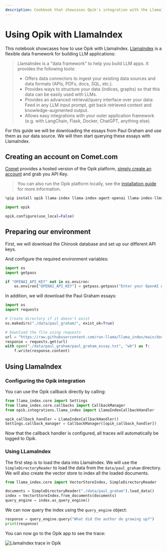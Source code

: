 ```yaml
---
description: Cookbook that showcases Opik's integration with the LlamaIndex Python SDK
---
```


# Using Opik with LlamaIndex

This notebook showcases how to use Opik with LlamaIndex. [LlamaIndex](https://github.com/run-llama/llama_index) is a flexible data framework for building LLM applications:

> LlamaIndex is a "data framework" to help you build LLM apps. It provides the following tools:
>
> - Offers data connectors to ingest your existing data sources and data formats (APIs, PDFs, docs, SQL, etc.).
> - Provides ways to structure your data (indices, graphs) so that this data can be easily used with LLMs.
> - Provides an advanced retrieval/query interface over your data: Feed in any LLM input prompt, get back retrieved context and knowledge-augmented output.
> - Allows easy integrations with your outer application framework (e.g. with LangChain, Flask, Docker, ChatGPT, anything else).

For this guide we will be downloading the essays from Paul Graham and use them as our data source. We will then start querying these essays with LlamaIndex.

## Creating an account on Comet.com

[Comet](https://www.comet.com/site?from=llm&utm_source=opik&utm_medium=colab&utm_content=llamaindex&utm_campaign=opik) provides a hosted version of the Opik platform, [simply create an account](https://www.comet.com/signup?from=llm&=opik&utm_medium=colab&utm_content=llamaindex&utm_campaign=opik) and grab you API Key.

> You can also run the Opik platform locally, see the [installation guide](https://www.comet.com/docs/opik/self-host/overview/?from=llm&utm_source=opik&utm_medium=colab&utm_content=llamaindex&utm_campaign=opik) for more information.

```python
%pip install opik llama-index llama-index-agent-openai llama-index-llms-openai --upgrade --quiet
```

```python
import opik

opik.configure(use_local=False)
```

## Preparing our environment

First, we will download the Chinook database and set up our different API keys.

And configure the required environment variables:

```python
import os
import getpass

if "OPENAI_API_KEY" not in os.environ:
    os.environ["OPENAI_API_KEY"] = getpass.getpass("Enter your OpenAI API key: ")
```

In addition, we will download the Paul Graham essays:

```python
import os
import requests

# Create directory if it doesn't exist
os.makedirs("./data/paul_graham/", exist_ok=True)

# Download the file using requests
url = "https://raw.githubusercontent.com/run-llama/llama_index/main/docs/docs/examples/data/paul_graham/paul_graham_essay.txt"
response = requests.get(url)
with open("./data/paul_graham/paul_graham_essay.txt", "wb") as f:
    f.write(response.content)
```

## Using LlamaIndex

### Configuring the Opik integration

You can use the Opik callback directly by calling:

```python
from llama_index.core import Settings
from llama_index.core.callbacks import CallbackManager
from opik.integrations.llama_index import LlamaIndexCallbackHandler

opik_callback_handler = LlamaIndexCallbackHandler()
Settings.callback_manager = CallbackManager([opik_callback_handler])
```

Now that the callback handler is configured, all traces will automatically be logged to Opik.

### Using LLamaIndex

The first step is to load the data into LlamaIndex. We will use the `SimpleDirectoryReader` to load the data from the `data/paul_graham` directory. We will also create the vector store to index all the loaded documents.

```python
from llama_index.core import VectorStoreIndex, SimpleDirectoryReader

documents = SimpleDirectoryReader("./data/paul_graham").load_data()
index = VectorStoreIndex.from_documents(documents)
query_engine = index.as_query_engine()
```

We can now query the index using the `query_engine` object:

```python
response = query_engine.query("What did the author do growing up?")
print(response)
```

You can now go to the Opik app to see the trace:

![LlamaIndex trace in Opik](https://raw.githubusercontent.com/comet-ml/opik/main/apps/opik-documentation/documentation/static/img/cookbook/llamaIndex_cookbook.png)
